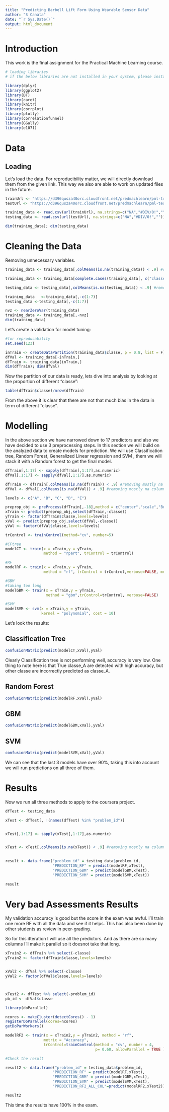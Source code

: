 ```yaml
---
title: "Predicting Barbell Lift Form Using Wearable Sensor Data"
author: "S Canata"
date: "`r Sys.Date()`"
output: html_document
---
```

# Introduction    

This work is the final assignment for the Practical Machine Learning course.



```r
# loading libraries
# if the below libraries are not installed in your system, please install them

library(dplyr)
library(ggplot2)
library(DT)
library(caret)
library(knitr)
library(corrplot)
library(plotly)
library(correlationfunnel)
library(GGally)
library(e1071)
```


# Data   

## Loading  

Let's load the data. For reproducibility matter, we will directly download them from the given link. This way we also are able to work on updated files in the future.

```r
trainUrl <- "https://d396qusza40orc.cloudfront.net/predmachlearn/pml-training.csv"
testUrl <- "https://d396qusza40orc.cloudfront.net/predmachlearn/pml-testing.csv"

training_data <- read.csv(url(trainUrl), na.strings=c("NA","#DIV/0!",""))
testing_data <- read.csv(url(testUrl), na.strings=c("NA","#DIV/0!",""))

dim(training_data); dim(testing_data)
```

# Cleaning the Data

Removing unnecessary variables. 
```r
training_data <- training_data[,colMeans(is.na(training_data)) < .9] #removing mostly na columns

training_data <- training_data[complete.cases(training_data[, c("classe")]), ] #removing na in the predictor column

testing_data <- testing_data[,colMeans(is.na(testing_data)) < .9] #removing mostly na columns

training_data   <-training_data[,-c(1:7)]
testing_data <-testing_data[,-c(1:7)]
```
  
```r
nvz <- nearZeroVar(training_data)
training_data <- training_data[,-nvz]
dim(training_data)
```


Let's create a validation for model tuning:  

```r
#for reproducability
set.seed(123)

inTrain <- createDataPartition(training_data$classe, p = 0.8, list = F)
dfVal <- training_data[-inTrain,]
dfTrain <- training_data[inTrain,]
dim(dfTrain); dim(dfVal)
```
  
Now the partition of our data is ready, lets dive into analysis by looking at the proportion of different "classe":

```r
table(dfTrain$classe)/nrow(dfTrain)
```
  
From the above it is clear that there are not that much bias in the data in term of different "classe".  

# Modelling  

In the above section we have narrowed down to 17 predictors and also we have decided to use 3 preprocessing steps. In this section we will build on the analyzed data to create models for prediction. We will use Classification tree, Random Forest, Generalized Linear regression and SVM , them we will stack it with a Random forest to get the final model.  

```r
dfTrain[,1:17] <- sapply(dfTrain[,1:17],as.numeric)
dfVal[,1:17] <- sapply(dfVal[,1:17],as.numeric)

dfTrain <- dfTrain[,colMeans(is.na(dfTrain)) < .9] #removing mostly na columns
dfVal <- dfVal[,colMeans(is.na(dfVal)) < .9] #removing mostly na columns

levels <- c("A", "B", "C", "D", "E")

preprop_obj <- preProcess(dfTrain[,-18],method = c("center","scale","BoxCox"))
xTrain <- predict(preprop_obj,select(dfTrain,-classe))
yTrain <- factor(dfTrain$classe,levels=levels)
xVal <- predict(preprop_obj,select(dfVal,-classe))
yVal <- factor(dfVal$classe,levels=levels)

trControl <- trainControl(method="cv", number=5)

#CFtree
modelCT <- train(x = xTrain,y = yTrain, 
                 method = "rpart", trControl = trControl)

#RF
modelRF <- train(x = xTrain,y = yTrain, 
                 method = "rf", trControl = trControl,verbose=FALSE, metric = "Accuracy")

#GBM
#taking too long
modelGBM <- train(x = xTrain,y = yTrain, 
                  method = "gbm",trControl=trControl, verbose=FALSE)

#SVM
modelSVM <- svm(x = xTrain,y = yTrain,
                kernel = "polynomial", cost = 10)

```

Let's look the results:  

## Classification Tree  

```r
confusionMatrix(predict(modelCT,xVal),yVal)
```

Clearly Classification tree is not performing well, accuracy is very low. One thing to note here is that True classe_A are detected with high accuracy, but other classe are incorrectly predicted as classe_A.  

## Random Forest  

```r
confusionMatrix(predict(modelRF,xVal),yVal)
```


## GBM  

```r
confusionMatrix(predict(modelGBM,xVal),yVal)
```

## SVM  

```r
confusionMatrix(predict(modelSVM,xVal),yVal)
```

We can see that the last 3 models have over 90%, taking this into account we will run predictions on all three of them.

# Results  

Now we run all three methods to apply to the coursera project.

```r
dfTest <- testing_data 

xTest <- dfTest[, !(names(dfTest) %in% "problem_id")]


xTest[,1:17] <- sapply(xTest[,1:17],as.numeric)


xTest <- xTest[,colMeans(is.na(xTest)) < .9] #removing mostly na columns

  
result <- data.frame("problem_id" = testing_data$problem_id,
                     "PREDICTION_RF" = predict(modelRF,xTest),
                     "PREDICTION_GBM" = predict(modelGBM,xTest),
                     "PREDICTION_SVM" = predict(modelSVM,xTest))

result
```

# Very bad Assessments Results  

My validation accuracy is good but the score in the exam was awful. I'll train one more RF with all the data and see if it helps. This has also been done by other students as review in peer-grading.

So for this itteration I will use all the predictors. And as there are so many columns I'll make it parallel so it doesnot take that long.  

```r


xTrain2 <- dfTrain %>% select(-classe)
yTrain2 <- factor(dfTrain$classe,levels=levels)  


xVal2 <- dfVal %>% select(-classe)
yVal2 <- factor(dfVal$classe,levels=levels) 



xTest2 <- dfTest %>% select(-problem_id)
pb_id <- dfVal$classe

library(doParallel)

ncores <- makeCluster(detectCores() - 1)
registerDoParallel(cores=ncores)
getDoParWorkers() 

modelRF2 <- train(x = xTrain2,y = yTrain2, method = "rf", 
                 metric = "Accuracy", 
                 trControl=trainControl(method = "cv", number = 4, 
                                        p= 0.60, allowParallel = TRUE ))


```

```r
#Check the result

result2 <- data.frame("problem_id" = testing_data$problem_id,
                     "PREDICTION_RF" = predict(modelRF,xTest),
                     "PREDICTION_GBM" = predict(modelGBM,xTest),
                     "PREDICTION_SVM" = predict(modelSVM,xTest),
                     "PREDICTION_RF2_ALL_COL"=predict(modelRF2,xTest2))

result2
```

This time the results have 100% in the exam.